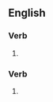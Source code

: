 ==English==

===Verb===
{{head|en|verb form}}

# {{en-past of|affranchise}}

===Verb===
{{head|en|verb form}}

# {{en-past of|affranchize}}